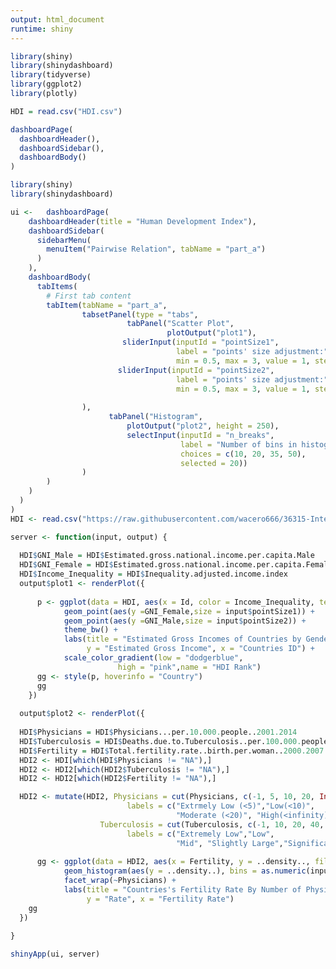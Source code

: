```yaml
---
output: html_document
runtime: shiny
---
```

```r
library(shiny)
library(shinydashboard)
library(tidyverse)
library(ggplot2)
library(plotly)

HDI = read.csv("HDI.csv")

dashboardPage(
  dashboardHeader(),
  dashboardSidebar(),
  dashboardBody()
)

library(shiny)
library(shinydashboard)

ui <-   dashboardPage(
    dashboardHeader(title = "Human Development Index"),
    dashboardSidebar(
      sidebarMenu(
        menuItem("Pairwise Relation", tabName = "part_a")
      )
    ),
    dashboardBody(
      tabItems(
        # First tab content
        tabItem(tabName = "part_a",
                tabsetPanel(type = "tabs",
                          tabPanel("Scatter Plot", 
                                   plotOutput("plot1"),
                         sliderInput(inputId = "pointSize1",
                                     label = "points' size adjustment:",
                                     min = 0.5, max = 3, value = 1, step = 0.3),
                        sliderInput(inputId = "pointSize2",
                                     label = "points' size adjustment:",
                                     min = 0.5, max = 3, value = 1, step = 0.3)
                       
                ),
                      tabPanel("Histogram",
                          plotOutput("plot2", height = 250),
                          selectInput(inputId = "n_breaks",
                                      label = "Number of bins in histogram (approximate):",
                                      choices = c(10, 20, 35, 50),
                                      selected = 20))
                )
        )
    )
  )
)
HDI <- read.csv("https://raw.githubusercontent.com/wacero666/36315-Interactive-Graphs/master/HDI.csv?token=ATCO4fxg736-wds9LCcI4ZMRg5yi7nqxks5cFYi8wA%3D%3D")

server <- function(input, output) {
  
  HDI$GNI_Male = HDI$Estimated.gross.national.income.per.capita.Male
  HDI$GNI_Female = HDI$Estimated.gross.national.income.per.capita.Female
  HDI$Income_Inequality = HDI$Inequality.adjusted.income.index
  output$plot1 <- renderPlot({
    
      p <- ggplot(data = HDI, aes(x = Id, color = Income_Inequality, text = Country)) +
            geom_point(aes(y =GNI_Female,size = input$pointSize1)) + 
            geom_point(aes(y =GNI_Male,size = input$pointSize2)) + 
            theme_bw() + 
            labs(title = "Estimated Gross Incomes of Countries by Gender",
                 y = "Estimated Gross Income", x = "Countries ID") + 
            scale_color_gradient(low = "dodgerblue",
                        high = "pink",name = "HDI Rank") 
      gg <- style(p, hoverinfo = "Country")
      gg
    })
  
  output$plot2 <- renderPlot({
    
  HDI$Physicians = HDI$Physicians...per.10.000.people..2001.2014
  HDI$Tuberculosis = HDI$Deaths.due.to.Tuberculosis..per.100.000.people..
  HDI$Fertility = HDI$Total.fertility.rate..birth.per.woman..2000.2007
  HDI2 <- HDI[which(HDI$Physicians != "NA"),]
  HDI2 <- HDI2[which(HDI2$Tuberculosis != "NA"),]
  HDI2 <- HDI2[which(HDI2$Fertility != "NA"),]

  HDI2 <- mutate(HDI2, Physicians = cut(Physicians, c(-1, 5, 10, 20, Inf),
                          labels = c("Extrmely Low (<5)","Low(<10)",
                                     "Moderate (<20)", "High(<infinity)")),
                    Tuberculosis = cut(Tuberculosis, c(-1, 10, 20, 40, 60, Inf),
                          labels = c("Extremely Low","Low",
                                     "Mid", "Slightly Large","Significantly Large")))
  
      gg <- ggplot(data = HDI2, aes(x = Fertility, y = ..density.., fill = Tuberculosis)) +
            geom_histogram(aes(y = ..density..), bins = as.numeric(input$n_breaks)) + 
            facet_wrap(~Physicians) + 
            labs(title = "Countries's Fertility Rate By Number of Physicians Avaliable",
                 y = "Rate", x = "Fertility Rate") 
    gg
  })
  
}

shinyApp(ui, server)

```
